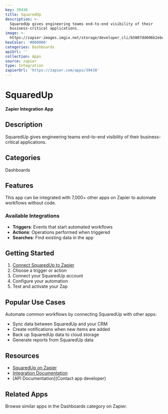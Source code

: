 ```yaml
---
key: 39430
title: SquaredUp
description: >-
  SquaredUp gives engineering teams end-to-end visibility of their
  business-critical applications.
image: >-
  https://zapier-images.imgix.net/storage/developer_cli/b5007dd606b2ebd03197a5154e099cad.png?auto=format%2Ccompress&ixlib=python-3.0.0&q=50
hexColor: '#000000'
categories: Dashboards
apiUrl: ''
collection: Apps
source: zapier
type: Integration
zapierUrl: 'https://zapier.com/apps/39430'
---
```

# SquaredUp

**Zapier Integration App**

## Description

SquaredUp gives engineering teams end-to-end visibility of their business-critical applications.

## Categories

Dashboards

## Features

This app can be integrated with 7,000+ other apps on Zapier to automate workflows without code.

### Available Integrations

- **Triggers**: Events that start automated workflows
- **Actions**: Operations performed when triggered
- **Searches**: Find existing data in the app

## Getting Started

1. [Connect SquaredUp to Zapier](https://zapier.com/apps/39430)
2. Choose a trigger or action
3. Connect your SquaredUp account
4. Configure your automation
5. Test and activate your Zap

## Popular Use Cases

Automate common workflows by connecting SquaredUp with other apps:

- Sync data between SquaredUp and your CRM
- Create notifications when new items are added
- Back up SquaredUp data to cloud storage
- Generate reports from SquaredUp data

## Resources

- [SquaredUp on Zapier](https://zapier.com/apps/39430)
- [Integration Documentation](https://zapier.com/apps/39430/integrations)
- [API Documentation](Contact app developer)

## Related Apps

Browse similar apps in the Dashboards category on Zapier.
